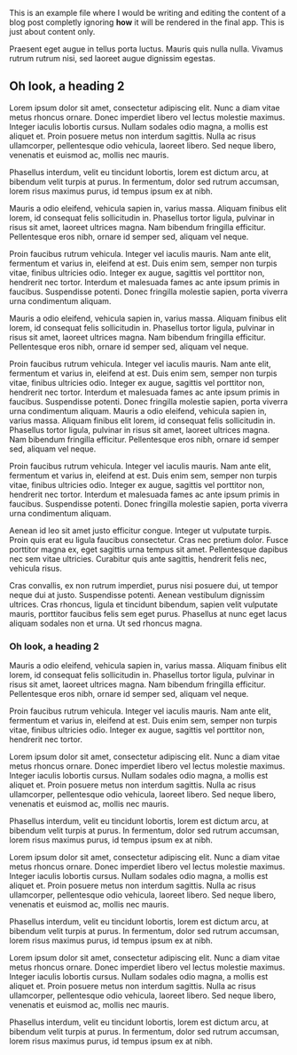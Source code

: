 
This is an example file where I would be writing and editing the content of a blog post completly ignoring **how** it will be rendered in the final app. This is just about content only.

Praesent eget augue in tellus porta luctus. Mauris quis nulla nulla. Vivamus rutrum rutrum nisi, sed laoreet augue dignissim egestas.

## Oh look, a heading 2

Lorem ipsum dolor sit amet, consectetur adipiscing elit. Nunc a diam vitae metus rhoncus ornare. Donec imperdiet libero vel lectus molestie maximus. Integer iaculis lobortis cursus. Nullam sodales odio magna, a mollis est aliquet et. Proin posuere metus non interdum sagittis. Nulla ac risus ullamcorper, pellentesque odio vehicula, laoreet libero. Sed neque libero, venenatis et euismod ac, mollis nec mauris.

Phasellus interdum, velit eu tincidunt lobortis, lorem est dictum arcu, at bibendum velit turpis at purus. In fermentum, dolor sed rutrum accumsan, lorem risus maximus purus, id tempus ipsum ex at nibh.

<MDXImage
  src="/images/projects/cpa/cpa_image_screenshot_02.jpeg"
  height={680}
  width={1140}
  priority
  wide
  layout="responsive"
  alt="sdfsf"
/>

Mauris a odio eleifend, vehicula sapien in, varius massa. Aliquam finibus elit lorem, id consequat felis sollicitudin in. Phasellus tortor ligula, pulvinar in risus sit amet, laoreet ultrices magna. Nam bibendum fringilla efficitur. Pellentesque eros nibh, ornare id semper sed, aliquam vel neque.

Proin faucibus rutrum vehicula. Integer vel iaculis mauris. Nam ante elit, fermentum et varius in, eleifend at est. Duis enim sem, semper non turpis vitae, finibus ultricies odio. Integer ex augue, sagittis vel porttitor non, hendrerit nec tortor. Interdum et malesuada fames ac ante ipsum primis in faucibus. Suspendisse potenti. Donec fringilla molestie sapien, porta viverra urna condimentum aliquam.

<MDXImage
  src="/images/projects/cpa/cpa_image_screenshot_04.jpeg"
  height={512}
  width={416}
  aspectRatio="4/5"
  float="right"
  alt="sdfsf"
  caption="Photo: Getty Images"
/>

Mauris a odio eleifend, vehicula sapien in, varius massa. Aliquam finibus elit lorem, id consequat felis sollicitudin in. Phasellus tortor ligula, pulvinar in risus sit amet, laoreet ultrices magna. Nam bibendum fringilla efficitur. Pellentesque eros nibh, ornare id semper sed, aliquam vel neque.

Proin faucibus rutrum vehicula. Integer vel iaculis mauris. Nam ante elit, fermentum et varius in, eleifend at est. Duis enim sem, semper non turpis vitae, finibus ultricies odio. Integer ex augue, sagittis vel porttitor non, hendrerit nec tortor. Interdum et malesuada fames ac ante ipsum primis in faucibus. Suspendisse potenti. Donec fringilla molestie sapien, porta viverra urna condimentum aliquam.
Mauris a odio eleifend, vehicula sapien in, varius massa. Aliquam finibus elit lorem, id consequat felis sollicitudin in. Phasellus tortor ligula, pulvinar in risus sit amet, laoreet ultrices magna. Nam bibendum fringilla efficitur. Pellentesque eros nibh, ornare id semper sed, aliquam vel neque.

<MDXImage
  src="/images/projects/cpa/cpa_image_awards.jpeg"
  height={512}
  width={680}
  aspectRatio="9/6"
  alt="sdfsf"
  caption="Awards for stuff and sdgsdg"
/>

Proin faucibus rutrum vehicula. Integer vel iaculis mauris. Nam ante elit, fermentum et varius in, eleifend at est. Duis enim sem, semper non turpis vitae, finibus ultricies odio. Integer ex augue, sagittis vel porttitor non, hendrerit nec tortor. Interdum et malesuada fames ac ante ipsum primis in faucibus. Suspendisse potenti. Donec fringilla molestie sapien, porta viverra urna condimentum aliquam.

Aenean id leo sit amet justo efficitur congue. Integer ut vulputate turpis. Proin quis erat eu ligula faucibus consectetur. Cras nec pretium dolor. Fusce porttitor magna ex, eget sagittis urna tempus sit amet. Pellentesque dapibus nec sem vitae ultricies. Curabitur quis ante sagittis, hendrerit felis nec, vehicula risus.

Cras convallis, ex non rutrum imperdiet, purus nisi posuere dui, ut tempor neque dui at justo. Suspendisse potenti. Aenean vestibulum dignissim ultrices. Cras rhoncus, ligula et tincidunt bibendum, sapien velit vulputate mauris, porttitor faucibus felis sem eget purus. Phasellus at nunc eget lacus aliquam sodales non et urna. Ut sed rhoncus magna.

### Oh look, a heading 2

Mauris a odio eleifend, vehicula sapien in, varius massa. Aliquam finibus elit lorem, id consequat felis sollicitudin in. Phasellus tortor ligula, pulvinar in risus sit amet, laoreet ultrices magna. Nam bibendum fringilla efficitur. Pellentesque eros nibh, ornare id semper sed, aliquam vel neque.

<MDXImage
  src="/images/projects/cpa/cpa_image_screenshot_01.jpeg"
  height={680}
  width={1140}
  priority
  wide
  layout="responsive"
  alt="sdfsf"
/>
Proin faucibus rutrum vehicula. Integer vel iaculis mauris. Nam ante elit, fermentum
et varius in, eleifend at est. Duis enim sem, semper non turpis vitae, finibus ultricies
odio. Integer ex augue, sagittis vel porttitor non, hendrerit nec tortor.

Lorem ipsum dolor sit amet, consectetur adipiscing elit. Nunc a diam vitae metus rhoncus ornare. Donec imperdiet libero vel lectus molestie maximus. Integer iaculis lobortis cursus. Nullam sodales odio magna, a mollis est aliquet et. Proin posuere metus non interdum sagittis. Nulla ac risus ullamcorper, pellentesque odio vehicula, laoreet libero. Sed neque libero, venenatis et euismod ac, mollis nec mauris.

Phasellus interdum, velit eu tincidunt lobortis, lorem est dictum arcu, at bibendum velit turpis at purus. In fermentum, dolor sed rutrum accumsan, lorem risus maximus purus, id tempus ipsum ex at nibh.

Lorem ipsum dolor sit amet, consectetur adipiscing elit. Nunc a diam vitae metus rhoncus ornare. Donec imperdiet libero vel lectus molestie maximus. Integer iaculis lobortis cursus. Nullam sodales odio magna, a mollis est aliquet et. Proin posuere metus non interdum sagittis. Nulla ac risus ullamcorper, pellentesque odio vehicula, laoreet libero. Sed neque libero, venenatis et euismod ac, mollis nec mauris.

Phasellus interdum, velit eu tincidunt lobortis, lorem est dictum arcu, at bibendum velit turpis at purus. In fermentum, dolor sed rutrum accumsan, lorem risus maximus purus, id tempus ipsum ex at nibh.

Lorem ipsum dolor sit amet, consectetur adipiscing elit. Nunc a diam vitae metus rhoncus ornare. Donec imperdiet libero vel lectus molestie maximus. Integer iaculis lobortis cursus. Nullam sodales odio magna, a mollis est aliquet et. Proin posuere metus non interdum sagittis. Nulla ac risus ullamcorper, pellentesque odio vehicula, laoreet libero. Sed neque libero, venenatis et euismod ac, mollis nec mauris.

Phasellus interdum, velit eu tincidunt lobortis, lorem est dictum arcu, at bibendum velit turpis at purus. In fermentum, dolor sed rutrum accumsan, lorem risus maximus purus, id tempus ipsum ex at nibh.
